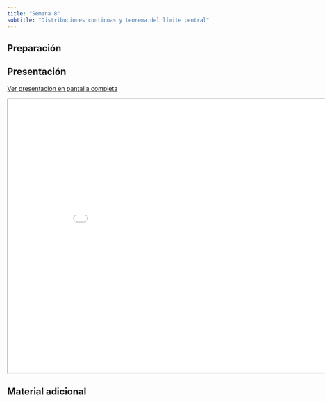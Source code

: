 ```yaml
---
title: "Semana 8"
subtitle: "Distribuciones continuas y teorema del límite central"
---
```


## Preparación


## Presentación

[Ver presentación en pantalla completa](../slides/lec_week8.html)

```{=html}
<iframe class="slide-deck" src="../slides/lec_week8.html" height="630" width="900"></iframe>
```

## Material adicional